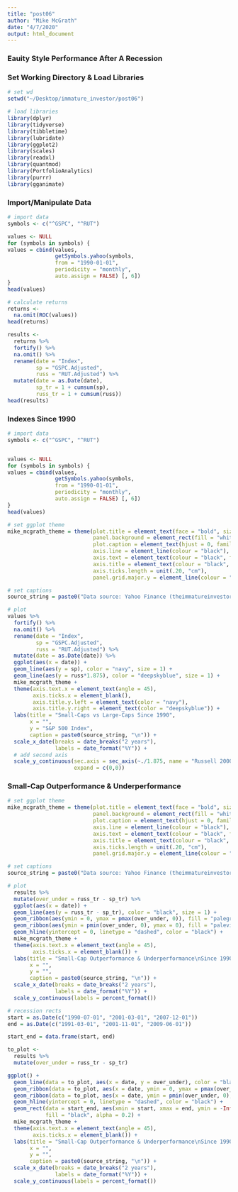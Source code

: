 ```yaml
---
title: "post06"
author: "Mike McGrath"
date: "4/7/2020"
output: html_document
---
```


### Eauity Style Performance After A Recession

### Set Working Directory & Load Libraries

```r

# set wd
setwd("~/Desktop/immature_investor/post06")

# load libraries
library(dplyr)
library(tidyverse)
library(tibbletime)
library(lubridate)
library(ggplot2)
library(scales)
library(readxl)
library(quantmod)
library(PortfolioAnalytics)
library(purrr)
library(gganimate)

```

### Import/Manipulate Data

```r

# import data
symbols <- c("^GSPC", "^RUT")

values <- NULL
for (symbols in symbols) {
values = cbind(values,
               getSymbols.yahoo(symbols,
               from = "1990-01-01",
               periodicity = "monthly", 
               auto.assign = FALSE) [, 6])
}
head(values)

# calculate returns
returns <-
  na.omit(ROC(values))
head(returns)

results <-
  returns %>%
  fortify() %>%
  na.omit() %>%
  rename(date = "Index",
         sp = "GSPC.Adjusted",
         russ = "RUT.Adjusted") %>%
  mutate(date = as.Date(date),
         sp_tr = 1 + cumsum(sp), 
         russ_tr = 1 + cumsum(russ)) 
head(results)


```

### Indexes Since 1990

```r

# import data
symbols <- c("^GSPC", "^RUT")


values <- NULL
for (symbols in symbols) {
values = cbind(values,
               getSymbols.yahoo(symbols,
               from = "1990-01-01",
               periodicity = "monthly", 
               auto.assign = FALSE) [, 6])
}
head(values)

# set ggplot theme
mike_mcgrath_theme = theme(plot.title = element_text(face = "bold", size = 20, hjust = 0.5, family = "Times New Roman"),
                           panel.background = element_rect(fill = "white"),
                           plot.caption = element_text(hjust = 0, family = "Times New Roman"),
                           axis.line = element_line(colour = "black"),
                           axis.text = element_text(colour = "black", family = "Times New Roman"),
                           axis.title = element_text(colour = "black", family = "Times New Roman"),
                           axis.ticks.length = unit(.20, "cm"),
                           panel.grid.major.y = element_line(colour = "#CCCCCC"))

# set captions
source_string = paste0("Data source: Yahoo Finance (theimmatureinvestor.wordpress.com)")

# plot
values %>%
  fortify() %>%
  na.omit() %>%
  rename(date = "Index",
         sp = "GSPC.Adjusted",
         russ = "RUT.Adjusted") %>%
  mutate(date = as.Date(date)) %>%
  ggplot(aes(x = date)) +
  geom_line(aes(y = sp), color = "navy", size = 1) +
  geom_line(aes(y = russ*1.875), color = "deepskyblue", size = 1) +
  mike_mcgrath_theme +
  theme(axis.text.x = element_text(angle = 45),
        axis.ticks.x = element_blank(), 
        axis.title.y.left = element_text(color = "navy"),
        axis.title.y.right = element_text(color = "deepskyblue")) +
  labs(title = "Small-Caps vs Large-Caps Since 1990", 
       x = "",
       y = "S&P 500 Index",
       caption = paste0(source_string, "\n")) +
  scale_x_date(breaks = date_breaks("2 years"),
               labels = date_format("%Y")) +
  # add second axis
  scale_y_continuous(sec.axis = sec_axis(~./1.875, name = "Russell 2000 Index"), 
                     expand = c(0,0))

```

### Small-Cap Outperformance & Underperformance

```r

# set ggplot theme
mike_mcgrath_theme = theme(plot.title = element_text(face = "bold", size = 20, hjust = 0.5, family = "Times New Roman"),
                           panel.background = element_rect(fill = "white"),
                           plot.caption = element_text(hjust = 0, family = "Times New Roman"),
                           axis.line = element_line(colour = "black"),
                           axis.text = element_text(colour = "black", family = "Times New Roman"),
                           axis.title = element_text(colour = "black", family = "Times New Roman"),
                           axis.ticks.length = unit(.20, "cm"),
                           panel.grid.major.y = element_line(colour = "#CCCCCC"))

# set captions
source_string = paste0("Data source: Yahoo Finance (theimmatureinvestor.wordpress.com)")

# plot
  results %>%
  mutate(over_under = russ_tr - sp_tr) %>%
  ggplot(aes(x = date)) +
  geom_line(aes(y = russ_tr - sp_tr), color = "black", size = 1) +
  geom_ribbon(aes(ymin = 0, ymax = pmax(over_under, 0)), fill = "palegreen", alpha = 0.3) +
  geom_ribbon(aes(ymin = pmin(over_under, 0), ymax = 0), fill = "palevioletred", alpha = 0.3) +
  geom_hline(yintercept = 0, linetype = "dashed", color = "black") +
  mike_mcgrath_theme +
  theme(axis.text.x = element_text(angle = 45),
        axis.ticks.x = element_blank()) +
  labs(title = "Small-Cap Outperformance & Underperformance\nSince 1990",
       x = "", 
       y = "",
       caption = paste0(source_string, "\n")) +
  scale_x_date(breaks = date_breaks("2 years"), 
               labels = date_format("%Y")) +
  scale_y_continuous(labels = percent_format())

# recession rects
start = as.Date(c("1990-07-01", "2001-03-01", "2007-12-01"))
end = as.Date(c("1991-03-01", "2001-11-01", "2009-06-01"))

start_end = data.frame(start, end)

to_plot <-
  results %>%
  mutate(over_under = russ_tr - sp_tr)

ggplot() +
  geom_line(data = to_plot, aes(x = date, y = over_under), color = "black", size = 1) +
  geom_ribbon(data = to_plot, aes(x = date, ymin = 0, ymax = pmax(over_under, 0)), fill = "palegreen", alpha = 0.3) +
  geom_ribbon(data = to_plot, aes(x = date, ymin = pmin(over_under, 0), ymax = 0), fill = "palevioletred", alpha = 0.3) +
  geom_hline(yintercept = 0, linetype = "dashed", color = "black") +
  geom_rect(data = start_end, aes(xmin = start, xmax = end, ymin = -Inf, ymax = Inf),
            fill = "black", alpha = 0.2) +
  mike_mcgrath_theme +
  theme(axis.text.x = element_text(angle = 45),
        axis.ticks.x = element_blank()) +
  labs(title = "Small-Cap Outperformance & Underperformance\nSince 1990",
       x = "", 
       y = "",
       caption = paste0(source_string, "\n")) +
  scale_x_date(breaks = date_breaks("2 years"), 
               labels = date_format("%Y")) +
  scale_y_continuous(labels = percent_format()) 
  
```
